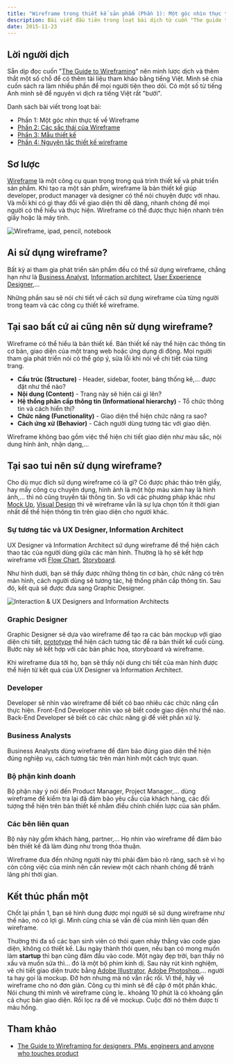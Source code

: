 ```yaml
---
title: "Wireframe trong thiết kế sản phẩm (Phần 1): Một góc nhìn thực tế về Wireframe"
description: Bài viết đầu tiên trong loạt bài dịch từ cuốn "The guide to wireframing". Phần này đề cập đến việc thiết kế Wireframe dưới góc nhìn thực tế.
date: 2015-11-23
---
```


## Lời người dịch

Sẵn dịp đọc cuốn "[The Guide to Wireframing](http://studio.uxpin.com/ebooks/guide-to-wireframing/)" nên mình lược dịch và thêm thắt một số chỗ để có thêm tài liệu tham khảo bằng tiếng Việt. Mình sẽ chia cuốn sách ra làm nhiều phần để mọi người tiện theo dõi. Có một số từ tiếng Anh mình sẽ để nguyên vì dịch ra tiếng Việt rất "bưởi".

Danh sách bài viết trong loạt bài:

- Phần 1: Một góc nhìn thực tế về Wireframe
- [Phần 2: Các sắc thái của Wireframe](https://vhnam.github.io/tutorials/wireframe-trong-thiet-ke-san-pham-phan-2)
- [Phần 3: Mẫu thiết kế](https://vhnam.github.io/tutorials/wireframe-trong-thiet-ke-san-pham-phan-3)
- [Phần 4: Nguyên tắc thiết kế wireframe](https://vhnam.github.io/tutorials/wireframe-trong-thiet-ke-san-pham-phan-4)

## Sơ lược

[Wireframe](https://en.wikipedia.org/wiki/Website_wireframe) là một công cụ quan trọng trong quá trình thiết kế và phát triển sản phẩm. Khi tạo ra một sản phẩm, wireframe là bản thiết kế giúp developer, product manager và designer có thể nói chuyện được với nhau. Và mỗi khi có gì thay đổi về giao diện thì dễ dàng, nhanh chóng để mọi người có thể hiểu và thực hiện. Wireframe có thể được thực hiện nhanh trên giấy hoặc là máy tính.

![Wireframe, ipad, pencil, notebook](../../assets/tutorials/wireframe-trong-thiet-ke-san-pham-phan-1/wireframe-ipad-pencil-notebook.png)

## Ai sử dụng wireframe?

Bất kỳ ai tham gia phát triển sản phẩm đều có thể sử dụng wireframe, chẳng hạn như là [Business Analyst](https://en.wikipedia.org/wiki/Business_analyst), [Information architect](https://en.wikipedia.org/wiki/Information_architecture), [User Experience Designer](https://en.wikipedia.org/wiki/User_experience_design),...

Những phần sau sẽ nói chi tiết về cách sử dụng wireframe của từng người trong team và các công cụ thiết kế wireframe.

## Tại sao bất cứ ai cũng nên sử dụng wireframe?

Wireframe có thể hiểu là bản thiết kế. Bản thiết kế này thể hiện các thông tin cơ bản, giao diện của một trang web hoặc ứng dụng di động. Mọi người tham gia phát triển nói có thể góp ý, sửa lỗi khi nói về chi tiết của từng trang.

- **Cấu trúc (Structure)** - Header, sidebar, footer, bảng thống kê,... được đặt như thế nào?
- **Nội dung (Content)** - Trang này sẽ hiện cái gì lên?
- **Hệ thống phân cấp thông tin (Informational hierarchy)** - Tổ chức thông tin và cách hiển thị?
- **Chức năng (Functionality)** - Giao diện thể hiện chức năng ra sao?
- **Cách ứng xử (Behavior)** - Cách người dùng tương tác với giao diện.

Wireframe không bao gồm việc thể hiện chi tiết giao diện như màu sắc, nội dung hình ảnh, nhận dạng,...

## Tại sao tui nên sử dụng wireframe?

Cho dù mục đích sử dụng wireframe có là gì? Có được phác thảo trên giấy, hay mấy công cụ chuyên dụng, hình ảnh là một hộp màu xám hay là hình ảnh,... thì nó cũng truyền tải thông tin. So với các phương pháp khác như [Mock Up](https://en.wikipedia.org/wiki/Mockup), [Visual Design](https://en.wikipedia.org/wiki/Graphic_design) thì vẽ wireframe vẫn là sự lựa chọn tốn ít thời gian nhất để thể hiện thông tin trên giao diện cho người khác.

### Sự tương tác và UX Designer, Information Architect

UX Designer và Information Architect sử dụng wireframe để thể hiện cách thao tác của người dùng giữa các màn hình. Thường là họ sẽ kết hợp wireframe với [Flow Chart](https://en.wikipedia.org/wiki/Flowchart), [Storyboard](https://en.wikipedia.org/wiki/Storyboard).

Như hình dưới, bạn sẽ thấy được những thông tin cơ bản, chức năng có trên màn hình, cách người dùng sẽ tương tác, hệ thống phân cấp thông tin. Sau đó, kết quả sẽ được đưa sang Graphic Designer.

![Interaction & UX Designers and Information Architects](../../assets/tutorials/wireframe-trong-thiet-ke-san-pham-phan-1/interaction.png)

### Graphic Designer

Graphic Designer sẽ dựa vào wireframe để tạo ra các bản mockup với giao diện chi tiết, [prototype](https://en.wikipedia.org/wiki/Software_prototyping) thể hiện cách tương tác để ra bản thiết kế cuối cùng. Bước này sẽ kết hợp với các bản phác họa, storyboard và wireframe.

Khi wireframe đưa tới họ, bạn sẽ thấy nội dung chi tiết của màn hình được thể hiện từ kết quả của UX Designer và Information Architect.

### Developer

Developer sẽ nhìn vào wireframe để biết có bao nhiêu các chức năng cần thực hiện. Front-End Developer nhìn vào sẽ biết code giao diện như thế nào. Back-End Developer sẽ biết có các chức năng gì để viết phần xử lý.

### Business Analysts

Business Analysts dùng wireframe để đảm bảo đúng giao diện thể hiện đúng nghiệp vụ, cách tương tác trên màn hình một cách trực quan.

### Bộ phận kinh doanh

Bộ phận này ý nói đến Product Manager, Project Manager,... dùng wireframe để kiểm tra lại đã đảm bảo yêu cầu của khách hàng, các đối tượng thể hiện trên bản thiết kế nhằm điều chỉnh chiến lược của sản phẩm.

### Các bên liên quan

Bộ này này gồm khách hàng, partner,... Họ nhìn vào wireframe để đảm bảo bên thiết kế đã làm đúng như trong thỏa thuận.

Wireframe đưa đến những người này thì phải đảm bảo rõ ràng, sạch sẽ vì họ còn công việc của mình nên cần review một cách nhanh chóng để tránh lãng phí thời gian.

## Kết thúc phần một

Chốt lại phần 1, bạn sẽ hình dung được mọi người sẽ sử dụng wireframe như thế nào, nó có lợi gì. Mình cũng chia sẻ vấn đề của mình liên quan đến wireframe.

Thường thì đa số các bạn sinh viên có thói quen nhảy thẳng vào code giao diện, không có thiết kế. Lâu ngày thành thói quen, nếu bạn có mong muốn làm **startup** thì bạn cũng đâm đầu vào code. Một ngày đẹp trời, bạn thấy nó xấu và muốn sửa thì... đó là một bộ phim kinh dị. Sau này rút kinh nghiệm, vẽ chi tiết giao diện trước bằng [Adobe Illustrator](http://www.adobe.com/products/illustrator.html), [Adobe Photoshop](http://www.adobe.com/products/photoshop.html),... người ta hay gọi là mockup. Đỡ hơn nhưng mà nó vẫn rắc rối. Vì thế, hãy vẽ wireframe cho nó đơn giản. Công cụ thì mình sẽ đề cập ở một phần khác. Nói chung thì mình vẽ wireframe cũng lẹ.. khoảng 10 phút là có khoảng gần cả chục bản giao diện. Rồi lọc ra để vẽ mockup. Cuộc đời nó thêm được tí màu hồng.

## Tham khảo

- [The Guide to Wireframing for designers, PMs, engineers and anyone who touches product](http://studio.uxpin.com/ebooks/guide-to-wireframing/)
